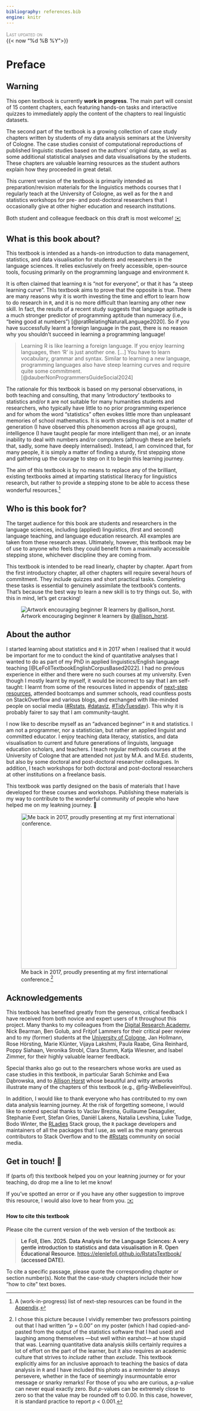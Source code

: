 ```yaml
---
bibliography: references.bib
engine: knitr
---
```


::: {.content-hidden unless-format="html"}
[[Last updated on]{.smallcaps}]{style="color:gray;"} <br>{{< now "%d %B %Y">}}
:::

# Preface {.unnumbered}

::: callout-warning
## Warning

This open textbook is currently **work in progress**. The main part will consist of 15 content chapters, each featuring hands-on tasks and interactive quizzes to immediately apply the content of the chapters to real linguistic datasets.

The second part of the textbook is a growing collection of case study chapters written by students of my data analysis seminars at the University of Cologne. The case studies consist of computational reproductions of published linguistic studies based on the authors' original data, as well as some additional statistical analyses and data visualisations by the students. These chapters are valuable learning resources as the student authors explain how they proceeded in great detail.

This current version of the textbook is primarily intended as preparation/revision materials for the linguistics methods courses that I regularly teach at the University of Cologne, as well as for the `R` and statistics workshops for pre- and post-doctoral researchers that I occasionally give at other higher education and research institutions.

Both student and colleague feedback on this draft is most welcome! [✉️](mailto:elefoll@uni-koeln.de)
:::

## What is this book about?

This textbook is intended as a hands-on introduction to data management, statistics, and data visualisation for students and researchers in the language sciences. It relies exclusively on freely accessible, open-source tools, focusing primarily on the programming language and environment `R`.

It is often claimed that learning `R` is "not for everyone", or that it has "a steep learning curve". This textbook aims to prove that the opposite is true. There are many reasons why it is worth investing the time and effort to learn how to do research in `R`, and it is no more difficult than learning any other new skill. In fact, the results of a recent study suggests that language aptitude is a much stronger predictor of programming aptitude than numeracy (i.e., "being good at numbers") [@pratRelatingNaturalLanguage2020]. So if you have successfully learnt a foreign language in the past, there is no reason why you shouldn't succeed in learning a programming language!

> Learning R is like learning a foreign language. If you enjoy learning languages, then ‘R’ is just another one. \[...\] You have to learn vocabulary, grammar and syntax. Similar to learning a new language, programming languages also have steep learning curves and require quite some commitment. [@dauberNonProgrammersGuideSocial2024]

The rationale for this textbook is based on my personal observations, in both teaching and consulting, that many 'introductory' textbooks to statistics and/or `R` are not suitable for many humanities students and researchers, who typically have little to no prior programming experience and for whom the word "statistics" often evokes little more than unpleasant memories of school mathematics. It is worth stressing that is not a matter of generation (I have observed this phenomenon across all age groups), intelligence (I have taught people far more intelligent than me), or an innate inability to deal with numbers and/or computers (although these are beliefs that, sadly, some have deeply internalised). Instead, I am convinced that, for many people, it is simply a matter of finding a sturdy, first stepping stone and gathering up the courage to step on it to begin this learning journey.

The aim of this textbook is by no means to replace any of the brilliant, existing textbooks aimed at imparting statistical literacy for linguistics research, but rather to provide a stepping stone to be able to access these wonderful resources.[^index-1]

[^index-1]: A (work-in-progress) list of next-step resources can be found in the [Appendix](https://elenlefoll.github.io/RstatsTextbook/A_FurtherResources.html).

## Who is this book for? {.unnumbered}

The target audience for this book are students and researchers in the language sciences, including (applied) linguistics, (first and second) language teaching, and language education research. All examples are taken from these research areas. Ultimately, however, this textbook may be of use to anyone who feels they could benefit from a maximally accessible stepping stone, whichever discipline they are coming from.

This textbook is intended to be read linearly, chapter by chapter. Apart from the first introductory chapter, all other chapters will require several hours of commitment. They include quizzes and short practical tasks. Completing these tasks is essential to genuinely assimilate the textbook's contents. That's because the best way to learn a new skill is to try things out. So, with this in mind, let's get cracking!

![Artwork encouraging beginner `R` learners by [\@allison_horst](https://allisonhorst.com/allison-horst).](images/AHorst_RLearnersWeBelieve.png){#fig-WeBelieveinYou fig-alt="Header text saying 'R learners' above five friendly-looking monsters holding up signs that together read “we believe in you.”"}

## About the author

I started learning about statistics and `R` in 2017 when I realised that it would be important for me to conduct the kind of quantitative analyses that I wanted to do as part of my PhD in applied linguistics/English language teaching [@LeFollTextbookEnglishCorpusBased2022]. I had no previous experience in either and there were no such courses at my university. Even though I mostly learnt by myself, it would be incorrect to say that I am self-taught: I learnt from some of the resources listed in appendix of [next-step resources](https://elenlefoll.github.io/RstatsTextbook/A_FurtherResources.html), attended bootcamps and summer schools, read countless posts on StackOverflow and various blogs, and exchanged with like-minded people on social media ([#Rstats](https://mastodon.social/tags/rstats), [#dataviz](https://mastodon.social/tags/dataviz), [#TidyTuesday](https://mastodon.social/tags/tidytuesday)). This why it is probably fairer to say that I am community-taught.

I now like to describe myself as an "advanced beginner" in `R` and statistics. I am not a programmer, nor a statistician, but rather an applied linguist and committed educator. I enjoy teaching data literacy, statistics, and data visualisation to current and future generations of linguists, language education scholars, and teachers. I teach regular methods courses at the University of Cologne that are attended not just by M.A. and M.Ed. students, but also by some doctoral and post-doctoral researcher colleagues. In addition, I teach workshops for both doctoral and post-doctoral researchers at other institutions on a freelance basis.

This textbook was partly designed on the basis of materials that I have developed for these courses and workshops. Publishing these materials is my way to contribute to the wonderful community of people who have helped me on my lea`R`ning journey. 🤗

![Me back in 2017, proudly presenting at my first international conference.[^index-2]](images/CL2017_6.jpeg){fig-alt="Photo of a white woman with glasses in her 30s smiling, wearing a floral top and a conference badge. She is standing in front of an academic poster entitled: Textbook English: A Corpus-Based Analysis of Language Use in EFL Textbooks." width="418"}

[^index-2]: I chose this picture because I vividly remember two professors pointing out that I had written "*p* = 0.00" on my poster (which I had copied-and-pasted from the output of the statistics software that I had used) and laughing among themselves —but well within earshot— at how stupid that was. Learning quantitative data analysis skills certainly requires a lot of effort on the part of the learner, but it also requires an academic culture that strives to *include* rather than *exclude*. This textbook explicitly aims for an inclusive approach to teaching the basics of data analysis in `R` and I have included this photo as a reminder to always persevere, whether in the face of seemingly insurmountable error message or snarky remarks! For those of you who are curious, a *p*-value can never equal exactly zero. But *p*-values can be extremely close to zero so that the value may be rounded off to 0.00. In this case, however, it is standard practice to report *p* \< 0.001.

[^index-3]: I chose this picture because I vividly remember two professors pointing out that I had written "*p* = 0.00" on my poster (which I had copied-and-pasted from the output of the statistics software that I had used) and laughing among themselves —but well within earshot— at how stupid that was. Learning quantitative data analysis skills certainly requires a lot of effort on the part of the learner, but it also requires an academic culture that strives to *include* rather than *exclude*. This textbook explicitly aims for an inclusive approach to teaching the basics of data analysis in `R` and I have included this photo as a reminder to always persevere, whether in the face of seemingly insurmountable error message or snarky remarks! For those of you who are curious, a *p*-value can never equal exactly zero. But *p*-values can be extremely close to zero so that the value may be rounded off to 0.00. In this case, however, it is standard practice to report *p* \< 0.001.

## Acknowledgements

This textbook has benefited greatly from the generous, critical feedback I have received from both novice and expert users of `R` throughout this project. Many thanks to my colleagues from the [Digital Research Academy](https://digital-research.academy/), Nick Bearman, Ben Golub, and Fritjof Lammers for their critical peer review and to my (former) students at the [University of Cologne](https://romanistik.phil-fak.uni-koeln.de/), Jan Hollmann, Rose Hörsting, Marie Klünter, Vijaya Lakshmi, Paula Raabe, Gina Reinhard, Poppy Siahaan, Veronika Strobl, Clara Stumm, Katja Wiesner, and Isabel Zimmer, for their highly valuable learner feedback.

Special thanks also go out to the researchers whose works are used as case studies in this textbook, in particular Sarah Schimke and Ewa Dąbrowska, and to [Allison Horst](https://allisonhorst.com/) whose beautiful and witty artworks illustrate many of the chapters of this textbook (e.g., @fig-WeBelieveinYou).

In addition, I would like to thank everyone who has contributed to my own data analysis learning journey. At the risk of forgetting someone, I would like to extend special thanks to Vaclav Brezina, Guillaume Desagulier, Stephanie Evert, Stefan Gries, Daniël Lakens, Natalia Levshina, Luke Tudge, Bodo Winter, the [RLadies](https://rladies.org/) Stack group, the `R` package developers and maintainers of all the packages that I use, as well as the many generous contributors to Stack Overflow and to the [#Rstats](https://fediscience.org/tags/rstats) community on social media.

## Get in touch! 📩

If (parts of) this textbook helped you on your lea`R`ning journey or for your teaching, do drop me a line to let me know!

If you've spotted an error or if you have any other suggestion to improve this resource, I would also love to hear from you. [✉️](mailto:elefoll@uni-koeln.de)

::: {.callout-note collapse="true"}
#### **How to cite this textbook** {.unnumbered}

Please cite the current version of the web version of the textbook as:

> ::: {style="color: black"}
> Le Foll, Elen. 2025. Data Analysis for the Language Sciences: A very gentle introduction to statistics and data visualisation in R. Open Educational Resource. <https://elenlefoll.github.io/RstatsTextbook/> (accessed DATE).
> :::

To cite a specific passage, please quote the corresponding chapter or section number(s). Note that the case-study chapters include their how "how to cite" text boxes.
:::

```{=html}
<script data-goatcounter="https://rstatstextbook.goatcounter.com/count" async src="//gc.zgo.at/count.js"></script>
```

